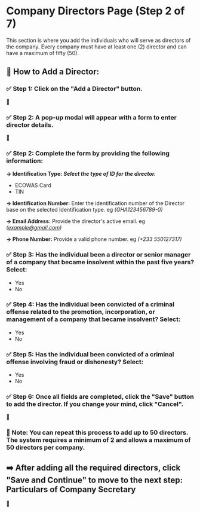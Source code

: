 # Company Directors Page (Step 2 of 7)
This section is where you add the individuals who will serve as directors of the company. Every company must have at least one (2) director and can have a maximum of fifty (50).

## 📝 How to Add a Director:

### ✅ Step 1: Click on the "Add a Director" button.
📸

### ✅ Step 2: A pop-up modal will appear with a form to enter director details.

📸 

### ✅ Step 2: Complete the form by providing the following information:

**→ Identification Type:** ***Select the type of ID for the director.***

- ECOWAS Card
- TIN

**→ Identification Number:** Enter the identification number of the Director base on the selected Identification type. eg *(GHA123456789-0)*

**→ Email Address:** Provide the director's active email. eg *(example@gmail.com)*

**→ Phone Number:** Provide a valid phone number. eg *(+233 550127317)*

### ✅ Step 3: Has the individual been a director or senior manager of a company that became insolvent within the past five years? Select:
 - Yes 
 - No

 ### ✅ Step 4: Has the individual been convicted of a criminal offense related to the promotion, incorporation, or management of a company that became insolvent? Select: 
 - Yes 
 - No

### ✅ Step 5: Has the individual been convicted of a criminal offense involving fraud or dishonesty? Select:
- Yes 
- No

### ✅ Step 6: Once all fields are completed, click the **"Save"** button to add the director. If you change your mind, click **"Cancel".**
📸

### **📌 Note:**  You can repeat this process to add up to 50 directors. The system requires a minimum of 2 and allows a maximum of 50 directors per company.

## ➡️ After adding all the required directors, click "Save and Continue" to move to the next step: Particulars of Company Secretary
📸